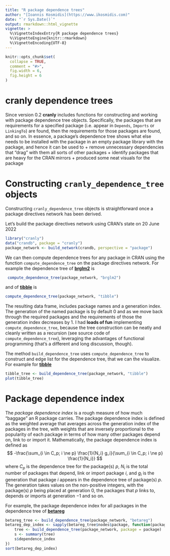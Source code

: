 ```yaml
---
title: "R package dependence trees"
author: "[Ioannis Kosmidis](https://www.ikosmidis.com)"
date: "`r Sys.Date()`"
output: rmarkdown::html_vignette
vignette: >
  %\VignetteIndexEntry{R package dependence trees}
  %\VignetteEngine{knitr::rmarkdown}
  %\VignetteEncoding{UTF-8}
---
```



```r
knitr::opts_chunk$set(
  collapse = TRUE,
  comment = "#>",
  fig.width = 6,
  fig.height = 6
)
```

# **cranly** dependence trees

Since version 0.2 **cranly** includes functions for constructing and working with package dependence tree objects. Specifically, the packages that are requirements for a specified package (i.e. appear in `Depends`, `Imports` or `LinkingTo`) are found, then the requirements for those packages are found, and so on. In essence, a package's dependence tree shows what else needs to be installed with the package in an empty package library with the package, and hence it can be used to
+ remove unnecessary dependencies that "drag" with them all sorts of other packages
+ identify packages that are heavy for the CRAN mirrors
+ produced some neat visuals for the package

# Constructing `cranly_dependence_tree` objects

Constructing `cranly_dependence_tree` objects is straightforward once a package directives network has been derived.

Let's build the package directives network using CRAN's state on 20 June 2022
```r
library("cranly")
data("crandb", package = "cranly")
package_network <- build_network(crandb, perspective = "package")
```

We can then compute dependence trees for any package in CRAN using the function `compute_dependence_tree` on the package directives network. For example the dependence tree of [**brglm2**](https://cran.r-project.org/package=brglm2) is
```r
 compute_dependence_tree(package_network, "brglm2")
```
and of [**tibble**](https://cran.r-project.org/package=tibble) is
```r
compute_dependence_tree(package_network, "tibble")
```
The resulting data frame, includes package names and a generation index. The generation of the named package is by default 0 and as we move back through the required packages and the requirements of those the generation index decreases by 1. I had **loads of fun** implementing `compute_dependence_tree`, because the tree construction can be neatly and cleanly written as a recursion (see source code of `compute_dependence_tree`), leveraging the advantages of functional programming (that's a different and long discussion, though).

The method `build_dependence_tree` uses `compute_dependence_tree` to construct and edge list for the dependence tree, that we can the visualize. For example for [**tibble**](https://cran.r-project.org/package=tibble)
```r
tibble_tree <- build_dependence_tree(package_network, "tibble")
plot(tibble_tree)
```

# Package dependence index
The *package dependence index* is a rough measure of how much "baggage" an R package carries. The package dependence index is defined as the weighted average that averages across the generation index of the packages in the tree, with weights that are inversely proportional to the popularity of each package in terms of how many other packages depend on, link to or import it. Mathematically, the package dependence index is defined as
$$
-\frac{\sum_{i \in C_p; i \ne p} \frac{1}{N_i} g_i}{\sum_{i \in C_p; i \ne p} \frac{1}{N_i}}
$$
where $C_p$ is the dependence tree for the package(s) $p$,
$N_i$ is the total number of packages that depend, link or
import package $i$, and $g_i$ is the generation that
package $i$ appears in the dependence tree of package(s)
$p$. The generation takes values on the non-positive integers,
with the package(s) $p$ being placed at generation $0$, the
packages that $p$ links to, depends or imports at generation
$-1$ and so on.

For example, the package dependence index for all packages in the dependence tree of [**betareg**](https://cran.r-project.org/package=betareg)
```r
betareg_tree <- build_dependence_tree(package_network, "betareg")
betareg_dep_index <- sapply(betareg_tree$nodes$package, function(package) {
    tree <- build_dependence_tree(package_network, package = package)
    s <- summary(tree)
    s$dependence_index
})
sort(betareg_dep_index)
```

